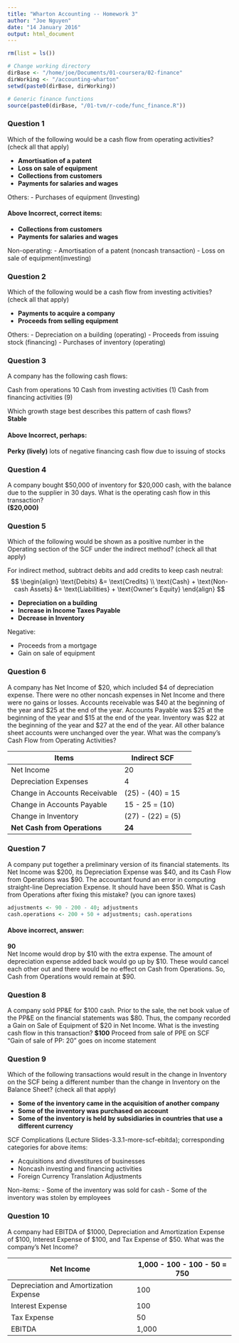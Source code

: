 ```yaml
---
title: "Wharton Accounting -- Homework 3"
author: "Joe Nguyen"
date: "14 January 2016"
output: html_document
---
```


```r
rm(list = ls())

# Change working directory
dirBase <- "/home/joe/Documents/01-coursera/02-finance"
dirWorking <- "/accounting-wharton"
setwd(paste0(dirBase, dirWorking))

# Generic finance functions
source(paste0(dirBase, "/01-tvm/r-code/func_finance.R"))
```


### Question 1
Which of the following would be a cash flow from operating activities? (check all that apply)  

- **Amortisation of a patent**
- **Loss on sale of equipment**
- **Collections from customers**
- **Payments for salaries and wages**

Others:
- Purchases of equipment (Investing)

#### Above Incorrect, correct items:
- **Collections from customers**
- **Payments for salaries and wages**

Non-operating:
- Amortisation of a patent (noncash transaction)
- Loss on sale of equipment(investing)


### Question 2
Which of the following would be a cash flow from investing activities? (check all that apply)  

- **Payments to acquire a company**
- **Proceeds from selling equipment**

Others:
- Depreciation on a building (operating)
- Proceeds from issuing stock (financing)
- Purchases of inventory (operating)


### Question 3
A company has the following cash flows:

Cash from operations 10
Cash from investing activities (1)
Cash from financing activities (9)

Which growth stage best describes this pattern of cash flows?  
**Stable**

#### Above Incorrect, perhaps:
**Perky (lively)** lots of negative financing cash flow due to issuing of stocks


### Question 4
A company bought $50,000 of inventory for $20,000 cash, with the balance due to the supplier in 30 days. What is the operating cash flow in this transaction?  
**($20,000)**


### Question 5
Which of the following would be shown as a positive number in the Operating section of the SCF under the indirect method? (check all that apply)  

For indirect method, subtract debits and add credits to keep cash neutral:
$$
\begin{align}
\text{Debits} &= \text{Credits} \\
\text{Cash} + \text{Non-cash Assets} &= \text{Liabilities} + \text{Owner's Equity}
\end{align}
$$

- **Depreciation on a building**
- **Increase in Income Taxes Payable**
- **Decrease in Inventory**

Negative:

- Proceeds from a mortgage
- Gain on sale of equipment


### Question 6
A company has Net Income of $20, which included $4 of depreciation expense. There were no other noncash expenses in Net Income and there were no gains or losses. Accounts receivable was $40 at the beginning of the year and $25 at the end of the year. Accounts Payable was $25 at the beginning of the year and $15 at the end of the year. Inventory was $22 at the beginning of the year and $27 at the end of the year. All other balance sheet accounts were unchanged over the year. What was the company’s Cash Flow from Operating Activities?

| Items | Indirect SCF |
| --- | --- | --- |
| Net Income | 20 |
| Depreciation Expenses | 4 |
| Change in Accounts Receivable | (25) - (40) = 15 |
| Change in Accounts Payable | 15 - 25 = (10) |
| Change in Inventory | (27) - (22) = (5) |
| **Net Cash from Operations** | **24** |


### Question 7
A company put together a preliminary version of its financial statements. Its Net Income was $200, its Depreciation Expense was $40, and its Cash Flow from Operations was $90. The accountant found an error in computing straight-line Depreciation Expense. It should have been $50. What is Cash from Operations after fixing this mistake? (you can ignore taxes)

```r
adjustments <- 90 - 200 - 40; adjustments
cash.operations <- 200 + 50 + adjustments; cash.operations
```


#### Above incorrect, answer:
**90**  
Net Income would drop by $10 with the extra expense. The amount of depreciation expense added back would go up by $10. These would cancel each other out and there would be no effect on Cash from Operations. So, Cash from Operations would remain at $90. 


### Question 8
A company sold PP&E for $100 cash. Prior to the sale, the net book value of the PP&E on the financial statements was $80. Thus, the company recorded a Gain on Sale of Equipment of $20 in Net Income. What is the investing cash flow in this transaction?
**$100** Proceed from sale of PPE on SCF  
"Gain of sale of PP: 20" goes on income statement


### Question 9
Which of the following transactions would result in the change in Inventory on the SCF being a different number than the change in Inventory on the Balance Sheet? (check all that apply)

- **Some of the inventory came in the acquisition of another company**
- **Some of the inventory was purchased on account**
- **Some of the inventory is held by subsidiaries in countries that use a different currency**

SCF Complications (Lecture Slides-3.3.1-more-scf-ebitda); corresponding categories for above items:

- Acquisitions and divestitures of businesses
- Noncash investing and financing activities
- Foreign Currency Translation Adjustments

Non-items:
- Some of the inventory was sold for cash
- Some of the inventory was stolen by employees


### Question 10
A company had EBITDA of $1000, Depreciation and Amortization Expense of $100, Interest Expense of $100, and Tax Expense of $50. What was the company’s Net Income?

| Net Income | 1,000 - 100 - 100 - 50 = **750** |
| --- | --- |
| Depreciation and Amortization Expense | 100 |
| Interest Expense | 100 | 
| Tax Expense | 50 |
| EBITDA | 1,000 |


